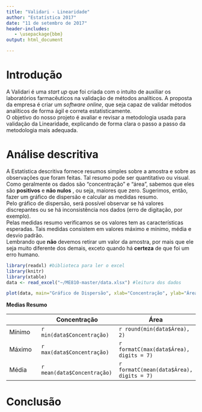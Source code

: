 ```yaml
---
title: "Validari - Linearidade"
author: "Estatística 2017"
date: "11 de setembro de 2017"
header-includes:
   - \usepackage{bbm}
output: html_document

---
```

# Introdução

A Validari é uma *start up* que foi criada com o intuito de auxiliar os laboratórios farmacêuticos na validação de métodos analíticos. A proposta da empresa é criar um *software online*, que seja capaz de validar métodos analíticos de forma ágil e correta estatisticamente.  
O objetivo do nosso projeto é avaliar e revisar a metodologia usada para validação da Linearidade, explicando de forma clara o passo a passo da metodologia mais adequada.  



# Análise descritiva   

A Estatística descritiva fornece resumos simples sobre a amostra e sobre as observações que foram feitas. Tal resumo pode ser quantitativo ou visual.     
Como geralmente os dados são “concentração” e “área”, sabemos que eles são **positivos** e **não nulos** , ou seja, maiores que zero. Sugerimos, então, fazer um gráfico de dispersão e calcular as medidas resumo.    
Pelo gráfico de dispersão, será possível observar se há valores discrepantes ou se há inconsistência nos dados (erro de digitação, por exemplo).   
Pelas medidas resumo verificamos se os valores tem as características esperadas. Tais medidas consistem em valores máximo e mínimo, média e desvio padrão.    
Lembrando que **não** devemos retirar um valor da amostra, por mais que ele seja muito diferente dos demais, exceto quando há **certeza** de que foi um erro humano.

```r
library(readxl) #biblioteca para ler o excel
library(knitr)
library(xtable)
data <- read_excel("~/ME810-master/data.xlsx") #leitura dos dados

plot(data, main="Gráfico de Dispersão", xlab="Concentração", ylab="Área") #grafico de dispersao

```

**Medias Resumo**  


|        | Concentração | Área     |
|--------|--------------|----------|
| Mínimo | `r min(data$Concentração)`         | `r round(min(data$Área), 2)`  |
| Máximo | `r max(data$Concentração)`        | `r formatC(max(data$Área), digits = 7)` |
| Média  | `r mean(data$Concentração)`         | `r formatC(mean(data$Área), digits = 7)` |

# Conclusão
```r

```



